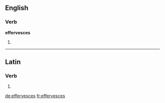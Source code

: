 ==English==

===Verb===
'''effervesces'''

# {{third-person singular of|effervesce}}

----

==Latin==

===Verb===
{{la-verb-form|effervēscēs}}

# {{conjugation of|effervesco|effervēscō|2|s|fut|act|ind|lang=la}}
{{count page|[[Wiktionary:Page count]]}}

[[de:effervesces]]
[[fr:effervesces]]